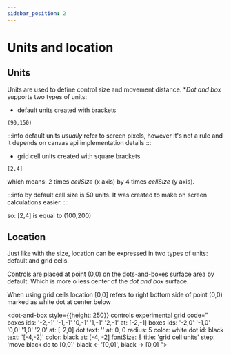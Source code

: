 ```yaml
---
sidebar_position: 2
---
```


# Units and location

## Units

Units are used to define control size and movement distance. \*_Dot and box_ supports two types of units:

- default units created with brackets

```dabl
(90,150)
```

:::info
default units _usually_ refer to screen pixels, however it's not a rule and it depends on canvas api implementation details
:::

- grid cell units created with square brackets

```dabl
[2,4]
```

which means: 2 times _cellSize_ (x axis) by 4 times _cellSize_ (y axis).

:::info
by default cell size is 50 units. It was created to make on screen calculations easier.
:::

so:
[2,4] is equal to (100,200)

## Location

Just like with the size, location can be expressed in two types of units: default and grid cells.

Controls are placed at point (0,0) on the dots-and-boxes surface area by default.
Which is more o less center of the _dot and box_ surface.

When using grid cells location [0,0] refers to right bottom side of point (0,0) marked as white dot at center below

<dot-and-box style={{height: 250}} controls experimental grid code="
boxes ids: '-2,-1' '-1,-1' '0,-1' '1,-1' '2,-1' at: [-2,-1]
boxes ids: '-2,0' '-1,0' '0,0' '1,0' '2,0' at: [-2,0]
dot text: '' at: 0, 0 radius: 5 color: white
dot id: black text: '[-4,-2]' color: black at: [-4, -2] fontSize: 8
title: 'grid cell units'
step: 'move black do to [0,0]'
black <- '[0,0]', black -> [0,0]
">
</dot-and-box>

